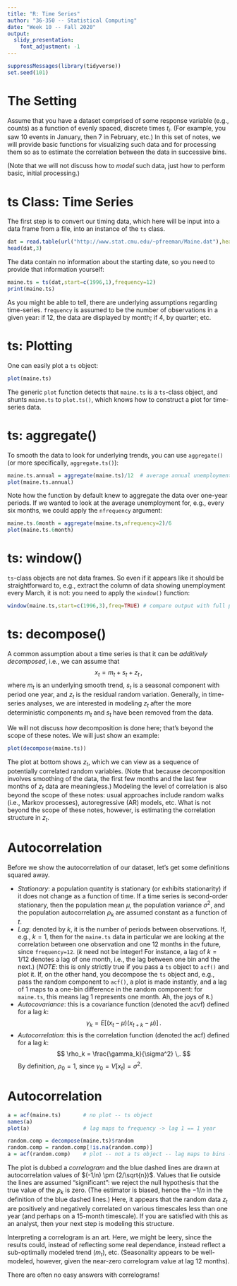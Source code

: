 ```yaml
---
title: "R: Time Series"
author: "36-350 -- Statistical Computing"
date: "Week 10 -- Fall 2020"
output: 
  slidy_presentation: 
    font_adjustment: -1
---
```


```r
suppressMessages(library(tidyverse))
set.seed(101)
```

The Setting
===

Assume that you have a dataset comprised of some response variable (e.g., counts) as a function of evenly spaced, discrete times $t_i$. (For example, you saw 10 events in January, then 7 in February, etc.) In this set of notes, we will provide basic functions for visualizing such data and for processing them so as to estimate the correlation between the data in successive bins.

(Note that we will not discuss how to *model* such data, just how to perform basic, initial processing.)

ts Class: Time Series
===

The first step is to convert our timing data, which here will be input into a data frame from a file, into an instance of the `ts` class.
```r
dat = read.table(url("http://www.stat.cmu.edu/~pfreeman/Maine.dat"),header=TRUE)
head(dat,3)
```
The data contain no information about the starting date, so you need to provide that information yourself:
```r
maine.ts = ts(dat,start=c(1996,1),frequency=12)
print(maine.ts)
```
As you might be able to tell, there are underlying assumptions regarding time-series. `frequency` is assumed to be the number of observations in a given year: if 12, the data are displayed by month; if 4, by quarter; etc.

ts: Plotting
===

One can easily plot a `ts` object:
```r
plot(maine.ts)
```
The generic `plot` function detects that `maine.ts` is a `ts`-class object, and shunts `maine.ts` to `plot.ts()`, which knows how to construct a plot for time-series data.

ts: aggregate()
===

To smooth the data to look for underlying trends, you can use `aggregate()` (or more specifically, `aggregate.ts()`):
```r
maine.ts.annual = aggregate(maine.ts)/12  # average annual unemployment
plot(maine.ts.annual)
```
Note how the function by default knew to aggregate the data over one-year periods. If we wanted to look at the average unemployment for, e.g., every six months, we could apply the `nfrequency` argument:
```r
maine.ts.6month = aggregate(maine.ts,nfrequency=2)/6
plot(maine.ts.6month)
```

ts: window()
===

`ts`-class objects are not data frames. So even if it appears like it should be straightforward to, e.g., extract the column of data showing unemployment every March, it is not: you need to apply the `window()` function:
```r
window(maine.ts,start=c(1996,3),freq=TRUE) # compare output with full print-out above
```

ts: decompose()
===

A common assumption about a time series is that it can be *additively decomposed*, i.e., we can assume that
$$
x_t = m_t + s_t + z_t \,,
$$
where $m_t$ is an underlying smooth trend, $s_t$ is a seasonal component with period one year, and $z_t$ is the residual random variation. Generally, in time-series analyses, we are interested in modeling $z_t$ after the more deterministic components $m_t$ and $s_t$ have been removed from the data.

We will not discuss *how* decomposition is done here; that's beyond the scope of these notes. We will just show an example:
```r
plot(decompose(maine.ts))
```
The plot at bottom shows $z_t$, which we can view as a sequence of potentially correlated random variables. (Note that because decomposition involves smoothing of the data, the first few months and the last few months of $z_t$ data are meaningless.) Modeling the level of correlation is also beyond the scope of these notes: usual approaches include random walks (i.e., Markov processes), autoregressive (AR) models, etc. What is not beyond the scope of these notes, however, is estimating the correlation structure in $z_t$.

Autocorrelation
===

Before we show the autocorrelation of our dataset, let's get some definitions squared away.

- *Stationary*: a population quantity is stationary (or exhibits stationarity) if it does not change as a function of time. If a time series is second-order stationary, then the population mean $\mu$, the population variance $\sigma^2$, and the population autocorrelation $\rho_k$ are assumed constant as a function of $t$.
- *Lag*: denoted by $k$, it is the number of periods between observations. If, e.g., $k = 1$, then for the `maine.ts` data in particular we are looking at the correlation between one observation and one 12 months in the future, since `frequency=12`. ($k$ need not be integer! For instance, a lag of $k = 1/12$ denotes a lag of one month, i.e., the lag between one bin and the next.) (*NOTE*: this is only strictly true if you pass a `ts` object to `acf()` and plot it. If, on the other hand, you decompose the `ts` object and, e.g., pass the random component to `acf()`, a plot is made instantly, and a lag of 1 maps to a one-bin difference in the random component: for `maine.ts`, this means lag 1 represents one month. Ah, the joys of `R`.)
- *Autocovariance*: this is a covariance function (denoted the acvf) defined for a lag $k$:
$$
\gamma_k = E[(x_t-\mu)(x_{t+k}-\mu)] \,.
$$
- *Autocorrelation*: this is the correlation function (denoted the acf) defined for a lag $k$:
$$
\rho_k = \frac{\gamma_k}{\sigma^2} \,.
$$
By definition, $\rho_0 = 1$, since $\gamma_0 = V[x_t] = \sigma^2$.

Autocorrelation
===

```r
a = acf(maine.ts)       # no plot -- ts object
names(a)
plot(a)                 # lag maps to frequency -> lag 1 == 1 year

random.comp = decompose(maine.ts)$random
random.comp = random.comp[!is.na(random.comp)]
a = acf(random.comp)    # plot -- not a ts object -- lag maps to bins -> lag 1 == 1 month
```

The plot is dubbed a *correlogram* and the blue dashed lines are drawn at autocorrelation values of $(-1/n) \pm (2/\sqrt{n})$. Values that lie outside the lines are assumed "significant": we reject the null hypothesis that the true value of the $\rho_k$ is zero. (The estimator is biased, hence the $-1/n$ in the definition of the blue dashed lines.) Here, it appears that the random data $z_t$ are positively and negatively correlated on various timescales less than one year (and perhaps on a 15-month timescale). If you are satisfied with this as an analyst, then your next step is modeling this structure.

Interpreting a correlogram is an art. Here, we might be leery, since the results could, instead of reflecting some real dependance, instead reflect a sub-optimally modeled trend ($m_t$), etc. (Seasonality appears to be well-modeled, however, given the near-zero correlogram value at lag 12 months). 

There are often no easy answers with correlograms!
